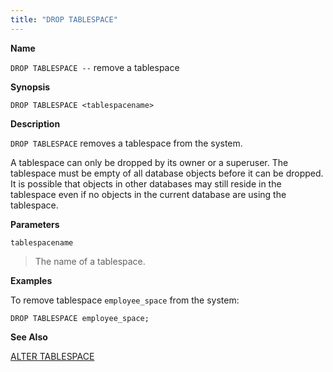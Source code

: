 ```yaml
---
title: "DROP TABLESPACE"
---
```


**Name**

`DROP TABLESPACE --` remove a tablespace

**Synopsis**

``` text
DROP TABLESPACE <tablespacename>
```

**Description**

`DROP TABLESPACE` removes a tablespace from the system.

A tablespace can only be dropped by its owner or a superuser. The tablespace must be empty of all database objects before it can be dropped. It is possible that objects in other databases may still reside in the tablespace even if no objects in the current database are using the tablespace.

**Parameters**

`tablespacename`

> The name of a tablespace.

**Examples**

To remove tablespace `employee_space` from the system:

``` text
DROP TABLESPACE employee_space;
```

**See Also**

[ALTER TABLESPACE](alter_tablespace)
